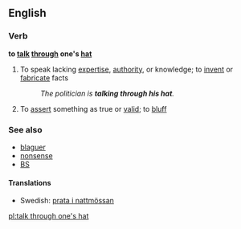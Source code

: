 ==English==

===Verb===
'''to [[talk]] [[through]] one's [[hat]]'''

# {{idiom}} To speak lacking [[expertise]], [[authority]], or knowledge; to [[invent]] or [[fabricate]] facts
#: ''The politician is '''talking through his hat'''.''
# {{idiom}} To [[assert]] something as true or [[valid]]; to [[bluff]]

===See also===
*[[blaguer]]
*[[nonsense]]
*[[BS]]

====Translations====
*Swedish: [[prata i nattmössan]]

[[pl:talk through one's hat]]